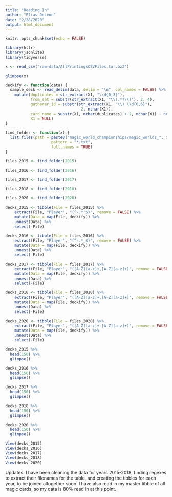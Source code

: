 ```yaml
---
title: "Reading In"
author: "Elias DeLeon"
date: "2/28/2020"
output: html_document
---
```


```r
knitr::opts_chunk$set(echo = FALSE)

library(httr)
library(jsonlite)
library(tidyverse)
```

```r
x <- read_csv("raw-data/AllPrintingsCSVFiles.tar.bz2")

glimpse(x)
```

```r
deckify <- function(data) {
  sample_deck <- read_delim(data, delim = "\n", col_names = FALSE) %>% 
    mutate(duplicates = str_extract(X1, "\\d{0,3}"),
           from_set = substr(str_extract(X1, "\\(.*?\\)"), 2, 4),
           gatherer_id = substr(str_extract(X1, "\\) \\d{0,6}"),
                                 2, nchar(X1)),
           card_name = substr(X1, nchar(duplicates) + 2, nchar(X1) - nchar(from_set) - nchar(gatherer_id) - 3),
           X1 = NULL)
}
```

```r

find_folder <- function(x) {
  list.files(path = paste0("magic_world_championships/magic_worlds_", x),
                    pattern = "*.txt",
                    full.names = TRUE)
}

files_2015 <- find_folder(2015)

files_2016 <- find_folder(2016)

files_2017 <- find_folder(2017)

files_2018 <- find_folder(2018)

files_2020 <- find_folder(2020)
```

```r
decks_2015 <- tibble(File = files_2015) %>%
    extract(File, "Player", "(^-.*'$)", remove = FALSE) %>%
    mutate(Data = map(File, deckify)) %>%
    unnest(Data) %>%
    select(-File)

decks_2016 <- tibble(File = files_2016) %>%
    extract(File, "Player", "(^-.*_$)", remove = FALSE) %>%
    mutate(Data = map(File, deckify)) %>%
    unnest(Data) %>%
    select(-File)

decks_2017 <- tibble(File = files_2017) %>%
    extract(File, "Player", "([A-Z][a-z]+,[A-Z][a-z]+)", remove = FALSE) %>%
    mutate(Data = map(File, deckify)) %>%
    unnest(Data) %>%
    select(-File)

decks_2018 <- tibble(File = files_2018) %>%
    extract(File, "Player", "([A-Z][a-z]+,[A-Z][a-z]+)", remove = FALSE) %>%
    mutate(Data = map(File, deckify)) %>%
    unnest(Data) %>%
    select(-File)

decks_2020 <- tibble(File = files_2020) %>%
    extract(File, "Player", "([A-Z][a-z]+-[A-Z][a-z]+)", remove = FALSE) %>%
    mutate(Data = map(File, deckify)) %>%
    unnest(Data) %>%
    select(-File)
```

```r
decks_2015 %>% 
  head(150) %>% 
  glimpse()

decks_2016 %>% 
  head(150) %>% 
  glimpse()

decks_2017 %>% 
  head(150) %>% 
  glimpse()

decks_2018 %>% 
  head(150) %>% 
  glimpse()

decks_2020 %>% 
  head(150) %>% 
  glimpse()
```

```r
View(decks_2015)
View(decks_2016)
View(decks_2017)
View(decks_2018)
View(decks_2020)
```

Updates: I have been cleaning the data for years 2015-2018, finding regexes to
extract their filenames for the table, and creating the tibbles for each year,
to be joined altogether soon. I have also read in my master tibble of all
magic cards, so my data is 80% read in at this point.
